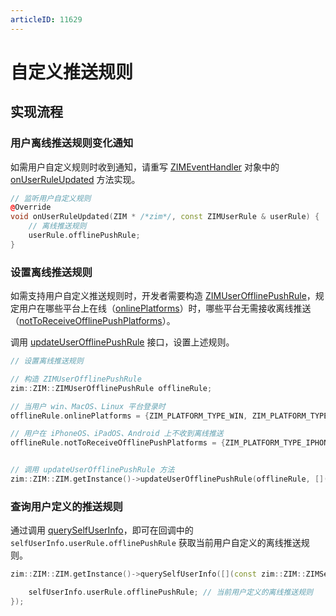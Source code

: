 ```yaml
---
articleID: 11629
---
```

# 自定义推送规则


<Content />

## 实现流程

### 用户离线推送规则变化通知

如需用户自定义规则时收到通知，请重写 [ZIMEventHandler](@-ZIMEventHandler) 对象中的 [onUserRuleUpdated](@onUserRuleUpdated) 方法实现。

```cpp
// 监听用户自定义规则
@Override
void onUserRuleUpdated(ZIM * /*zim*/, const ZIMUserRule & userRule) {
    // 离线推送规则
    userRule.offlinePushRule;
}
```

### 设置离线推送规则

如需支持用户自定义推送规则时，开发者需要构造 [ZIMUserOfflinePushRule](@-ZIMUserOfflinePushRule)，规定用户在哪些平台上在线（[onlinePlatforms](@onlinePlatforms)）时，哪些平台无需接收离线推送（[notToReceiveOfflinePushPlatforms](@notToReceiveOfflinePushPlatforms)）。

调用 [updateUserOfflinePushRule](@updateUserOfflinePushRule) 接口，设置上述规则。


```cpp
// 设置离线推送规则

// 构造 ZIMUserOfflinePushRule
zim::ZIM::ZIMUserOfflinePushRule offlineRule;

// 当用户 win、MacOS、Linux 平台登录时
offlineRule.onlinePlatforms = {ZIM_PLATFORM_TYPE_WIN, ZIM_PLATFORM_TYPE_MACOS, ZIM_PLATFORM_TYPE_LINUX};

// 用户在 iPhoneOS、iPadOS、Android 上不收到离线推送
offlineRule.notToReceiveOfflinePushPlatforms = {ZIM_PLATFORM_TYPE_IPHONEOS, ZIM_PLATFORM_TYPE_IPADOS, ZIM_PLATFORM_TYPE_ANDROID};


// 调用 updateUserOfflinePushRule 方法
zim::ZIM::ZIM.getInstance()->updateUserOfflinePushRule(offlineRule, [](const zim::ZIM::ZIMUserOfflinePushRule& updatedOfflinePushRule, const zim::ZIM::ZIMError& errorInfo) {});
```

### 查询用户定义的推送规则

通过调用 [querySelfUserInfo](@querySelfUserInfo)，即可在回调中的 `selfUserInfo.userRule.offlinePushRule` 获取当前用户自定义的离线推送规则。

```cpp
zim::ZIM::ZIM.getInstance()->querySelfUserInfo([](const zim::ZIM::ZIMSelfUserInfo& selfUserInfo, const zim::ZIM::ZIMError& errorInfo) {

    selfUserInfo.userRule.offlinePushRule; // 当前用户定义的离线推送规则
});
```